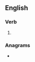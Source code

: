 ==English==

===Verb===
{{head|en|verb form}}

# {{en-past of|traipse}}

===Anagrams===
* {{anagrams|en|drapiest|rapidest|spirated}}